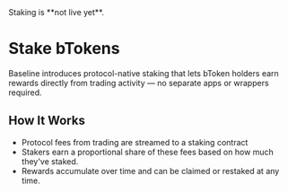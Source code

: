 

<Callout type="warning" emoji="⚠️">
Staking is **not live yet**.
</Callout>

# Stake bTokens
Baseline introduces protocol-native staking that lets bToken holders earn rewards directly 
from trading activity — no separate apps or wrappers required.

## How It Works
- Protocol fees from trading are streamed to a staking contract
- Stakers earn a proportional share of these fees based on how much they've staked.
- Rewards accumulate over time and can be claimed or restaked at any time.